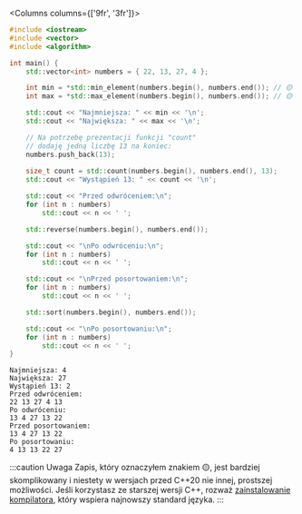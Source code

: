 
<Columns columns={['9fr', '3fr']}>
<CustomCodeBlock maxLines={25}>


```cpp showLineNumbers
#include <iostream>
#include <vector>
#include <algorithm>

int main() {
	std::vector<int> numbers = { 22, 13, 27, 4 };

	int min = *std::min_element(numbers.begin(), numbers.end()); // 🟡
	int max = *std::max_element(numbers.begin(), numbers.end()); // 🟡

	std::cout << "Najmniejsza: " << min << '\n';
	std::cout << "Największa: " << max << '\n';

	// Na potrzebę prezentacji funkcji "count"
	// dodaję jedną liczbę 13 na koniec:
	numbers.push_back(13);
	
	size_t count = std::count(numbers.begin(), numbers.end(), 13);
	std::cout << "Wystąpień 13: " << count << '\n';

	std::cout << "Przed odwróceniem:\n";
	for (int n : numbers)
		std::cout << n << ' ';

	std::reverse(numbers.begin(), numbers.end());

	std::cout << "\nPo odwróceniu:\n";
	for (int n : numbers)
		std::cout << n << ' ';

	std::cout << "\nPrzed posortowaniem:\n";
	for (int n : numbers)
		std::cout << n << ' ';

	std::sort(numbers.begin(), numbers.end());

	std::cout << "\nPo posortowaniu:\n";
	for (int n : numbers)
		std::cout << n << ' ';
}
```

</CustomCodeBlock>
<div>

```plaintext title="Wynik"
Najmniejsza: 4
Największa: 27
Wystąpień 13: 2
Przed odwróceniem:
22 13 27 4 13 
Po odwróceniu:
13 4 27 13 22 
Przed posortowaniem:
13 4 27 13 22 
Po posortowaniu:
4 13 13 22 27
```

</div>
</Columns>

:::caution Uwaga
Zapis, który oznaczyłem znakiem 🟡, jest bardziej skomplikowany i niestety
w wersjach przed C++20 nie innej, prostszej możliwości. Jeśli korzystasz
ze starszej wersji C++, rozważ [zainstalowanie kompilatora](/tools/compilers/), który
wspiera najnowszy standard języka.
:::